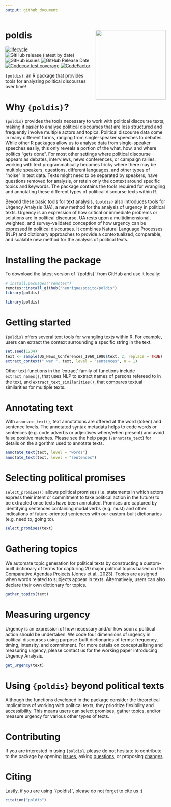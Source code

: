 ```yaml
---
output: github_document
---
```

# poldis <img src="man/figures/poldishexlogo3.png" align="right" width="220"/>

<!-- badges: start -->
[![lifecycle](https://img.shields.io/badge/lifecycle-experimental-orange.svg)](https://lifecycle.r-lib.org/articles/stages.html#experimental)
![GitHub release (latest by date)](https://img.shields.io/github/v/release/henriquesposito/poldis)
![GitHub issues](https://img.shields.io/github/issues-raw/henriquesposito/poldis)
![GitHub Release Date](https://img.shields.io/github/release-date/henriquesposito/poldis)
[![Codecov test coverage](https://codecov.io/gh/henriquesposito/poldis/branch/master/graph/badge.svg)](https://app.codecov.io/gh/henriquesposito/poldis?branch=master)
[![CodeFactor](https://www.codefactor.io/repository/github/henriquesposito/poldis/badge)](https://www.codefactor.io/repository/github/henriquesposito/poldis)
<!-- badges: end -->

`{poldis}`: an R package that provides tools for analyzing political discourses over time!

# Why `{poldis}`?

`{poldis}` provides the tools necessary to work with political discourse texts,
making it easier to analyse political discourses that are less structured
and frequently involve multiple actors and topics.
Political discourse data come in many different forms,
ranging from single-speaker speeches to debates.
While other R packages allow us to analyse data from single-speaker speeches easily,
this only reveals a portion of the what, how, and where politics "gets done".
For most other settings where political discourse appears as debates,
interviews, news conferences, or campaign rallies,
working with text programmatically becomes tricky
where there may be multiple speakers, questions, different languages,
and other types of "noise" in text data.
Texts might need to be separated by speakers,
have questions removed for analysis,
or retain only the context around specific topics and keywords.
The package contains the tools required for wrangling and annotating
these different types of political discourse texts within R.

Beyond these basic tools for text analysis,
`{poldis}` also introduces tools for Urgency Analysis (UA),
a new method for the analysis of urgency in political texts.
Urgency is an expression of how critical or immediate problems or solutions are in political discourse.
UA rests upon a multidimensional, weighted, and survey-validated conception of how urgency can be expressed in political discourses. It combines Natural Language Processes (NLP) and dictionary approaches to provide a contextualized, comparable, and scalable new method for the analysis of political texts.

# Installing the package

To download the latest version of ´{poldis}´ from GitHub and use it locally:

``` r
# install.packages("remotes")
remotes::install_github("henriquesposito/poldis")
library(poldis)
```

```r
library(poldis)
```

# Getting started

`{poldis}` offers several text tools for wrangling texts within R.
For example, users can extract the context surrounding a specific string in the text.

```r
set.seed(1234)
text <- sample(US_News_Conferences_1960_1980$text, 2, replace = TRUE)
extract_context(" war ", text, level = "sentences", n = 1)
```

Other text functions in the 'extract' family of functions include
`extract_names()`, that uses NLP to extract names of persons refereed to in the text,
and `extract_text_similarities()`, that compares textual similarities for multiple texts.

# Annotating text

With `annotate_text()`, text annotations are offered at the word (token) and sentence levels.
The annotated syntax metadata helps to code words or sentences (e.g. code adverbs or adjectives where/when present) and avoid false positive matches.
Please see the help page (`?annotate_text`) for details on the algorithm used to annotate texts.

```r
annotate_text(text, level = "words")
annotate_text(text, level = "sentences")
```

# Selecting political promises

`select_promises()` allows political promises (i.e. statements in which actors express their intent or commitment to take political action in the future) to be extracted once texts have been annotated.
Promises are captured by identifying sentences containing modal verbs (e.g. must) and other indications of future-oriented sentences with our custom-built dictionaries (e.g. need to, going to).

```r
select_promises(text)
```

# Gathering topics

We automate topic generation for political texts by constructing a custom-built dictionary of terms for capturing 20 major political topics based on the [Comparative Agendas Projects](https://www.comparativeagendas.net/) (Jones et al., 2023).
Topics are assigned when words related to subjects appear in texts.
Alternatively, users can also declare their own dictionary for topics.

```r
gather_topics(text)
```

# Measuring urgency

Urgency is an expression of how necessary and/or how soon a political action should be undertaken.
We code four dimensions of urgency in political discourses using purpose-built dictionaries of terms:
frequency, timing, intensity, and commitment.
For more details on conceptualising and measuring urgency, please contact us for the working paper introducing Urgency Analysis.

```r
get_urgency(text)
```

# Using `{poldis}` beyond political texts

Although the functions developed in the package consider the theoretical implications of working with political texts, they prioritize flexibility and accessibility. This means users can select promises, gather topics, and/or measure urgency for various other types of texts.

# Contributing

If you are interested in using `{poldis}`, please do not hesitate to contribute to the package by opening [issues](https://github.com/henriquesposito/poldis/issues), asking [questions](https://github.com/henriquesposito/poldis/discussions), or proposing [changes](https://github.com/henriquesposito/poldis/pulls). 

# Citing

Lastly, if you are using ´{poldis}´, please do not forget to cite us ;)

``` r
citation("poldis")
```
